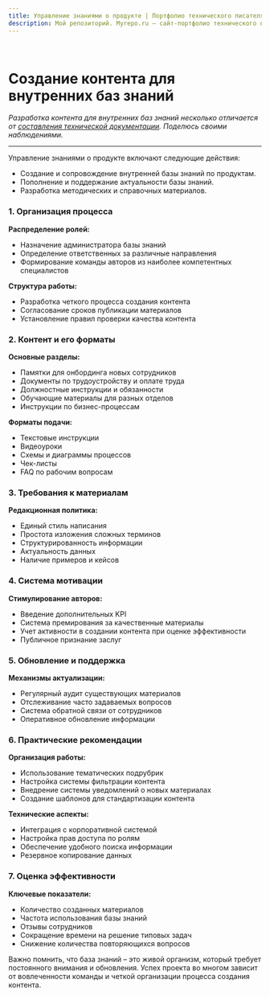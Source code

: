 ```yaml
---
title: Управление знаниями о продукте | Портфолио технического писателя
description: Мой репозиторий. Myrepo.ru – сайт-портфолио технического писателя
---
```



<br />

# Создание контента для внутренних баз знаний

*Разработка контента для внутренних баз знаний несколько отличается от [составления технической документации](./software-documentation-development). Поделюсь своими наблюдениями.*

---

Управление знаниями о продукте включают следующие действия:
- Создание и сопровождение внутренней базы знаний по продуктам.
- Пополнение и поддержание актуальности базы знаний.
- Разработка методических и справочных материалов.

### 1. Организация процесса

**Распределение ролей:**
* Назначение администратора базы знаний
* Определение ответственных за различные направления
* Формирование команды авторов из наиболее компетентных специалистов

**Структура работы:**
* Разработка четкого процесса создания контента
* Согласование сроков публикации материалов
* Установление правил проверки качества контента

### 2. Контент и его форматы

**Основные разделы:**
* Памятки для онбординга новых сотрудников
* Документы по трудоустройству и оплате труда
* Должностные инструкции и обязанности
* Обучающие материалы для разных отделов
* Инструкции по бизнес-процессам

**Форматы подачи:**
* Текстовые инструкции
* Видеоуроки
* Схемы и диаграммы процессов
* Чек-листы
* FAQ по рабочим вопросам

### 3. Требования к материалам

**Редакционная политика:**
* Единый стиль написания
* Простота изложения сложных терминов
* Структурированность информации
* Актуальность данных
* Наличие примеров и кейсов

### 4. Система мотивации

**Стимулирование авторов:**
* Введение дополнительных KPI
* Система премирования за качественные материалы
* Учет активности в создании контента при оценке эффективности
* Публичное признание заслуг

### 5. Обновление и поддержка

**Механизмы актуализации:**
* Регулярный аудит существующих материалов
* Отслеживание часто задаваемых вопросов
* Система обратной связи от сотрудников
* Оперативное обновление информации

### 6. Практические рекомендации

**Организация работы:**
* Использование тематических подрубрик
* Настройка системы фильтрации контента
* Внедрение системы уведомлений о новых материалах
* Создание шаблонов для стандартизации контента

**Технические аспекты:**
* Интеграция с корпоративной системой
* Настройка прав доступа по ролям
* Обеспечение удобного поиска информации
* Резервное копирование данных

### 7. Оценка эффективности

**Ключевые показатели:**
* Количество созданных материалов
* Частота использования базы знаний
* Отзывы сотрудников
* Сокращение времени на решение типовых задач
* Снижение количества повторяющихся вопросов

Важно помнить, что база знаний – это живой организм, который требует постоянного внимания и обновления. Успех проекта во многом зависит от вовлеченности команды и четкой организации процесса создания контента.